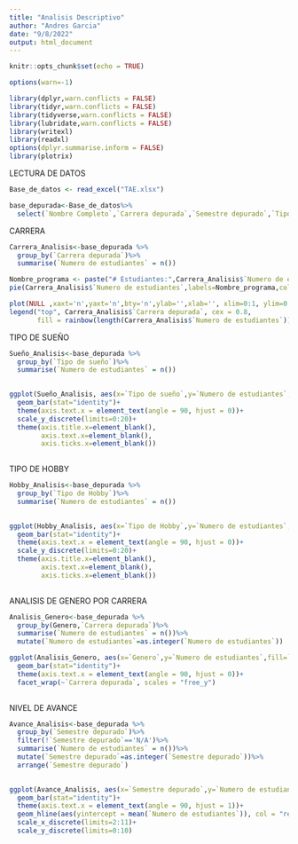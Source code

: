 ---
title: "Analisis Descriptivo"
author: "Andres Garcia"
date: "9/8/2022"
output: html_document
---

```{r setup, include=FALSE}
knitr::opts_chunk$set(echo = TRUE)
```

```{r ignorar advertencias }
options(warn=-1)
```

```{r Importacion de librerias  ,results='hide', message=FALSE, warning=FALSE}
library(dplyr,warn.conflicts = FALSE)
library(tidyr,warn.conflicts = FALSE)
library(tidyverse,warn.conflicts = FALSE)
library(lubridate,warn.conflicts = FALSE)
library(writexl)
library(readxl)
options(dplyr.summarise.inform = FALSE)
library(plotrix)
```


LECTURA DE DATOS

```{r Lectura de la base de datos}
Base_de_datos <- read_excel("TAE.xlsx")

```


```{r seleccion de variables}
base_depurada<-Base_de_datos%>%
  select(`Nombre Completo`,`Carrera depurada`,`Semestre depurado`,`Tipo de Hobby`,`Tipo de sueño`,Genero)
```

CARRERA 

```{r Filtro por carrera}
Carrera_Analisis<-base_depurada %>%
  group_by(`Carrera depurada`)%>%
  summarise(`Numero de estudiantes` = n())
```

```{r}
Nombre_programa <- paste("# Estudiantes:",Carrera_Analisis$`Numero de estudiantes`, "|",round(Carrera_Analisis$`Numero de estudiantes`/sum(Carrera_Analisis$`Numero de estudiantes`)*100),"%")
pie(Carrera_Analisis$`Numero de estudiantes`,labels=Nombre_programa,col = rainbow(length(Carrera_Analisis$`Carrera depurada`)))
```
```{r}
plot(NULL ,xaxt='n',yaxt='n',bty='n',ylab='',xlab='', xlim=0:1, ylim=0:1)
legend("top", Carrera_Analisis$`Carrera depurada`, cex = 0.8,
       fill = rainbow(length(Carrera_Analisis$`Numero de estudiantes`)))
```


TIPO DE SUEÑO 

```{r}
Sueño_Analisis<-base_depurada %>%
  group_by(`Tipo de sueño`)%>%
  summarise(`Numero de estudiantes` = n())
  
```


```{r Sueño Grafico}
ggplot(Sueño_Analisis, aes(x=`Tipo de sueño`,y=`Numero de estudiantes`,fill = `Tipo de sueño`)) +
  geom_bar(stat="identity")+
  theme(axis.text.x = element_text(angle = 90, hjust = 0))+
  scale_y_discrete(limits=0:20)+
  theme(axis.title.x=element_blank(),
        axis.text.x=element_blank(),
        axis.ticks.x=element_blank())
  
```



TIPO DE HOBBY 
```{r}
Hobby_Analisis<-base_depurada %>%
  group_by(`Tipo de Hobby`)%>%
  summarise(`Numero de estudiantes` = n())
  
```




```{r Hobby Grafico}
ggplot(Hobby_Analisis, aes(x=`Tipo de Hobby`,y=`Numero de estudiantes`,fill = `Tipo de Hobby`)) +
  geom_bar(stat="identity")+
  theme(axis.text.x = element_text(angle = 90, hjust = 0))+
  scale_y_discrete(limits=0:20)+
  theme(axis.title.x=element_blank(),
        axis.text.x=element_blank(),
        axis.ticks.x=element_blank())
  
```

ANALISIS DE GENERO POR CARRERA


```{r}
Analisis_Genero<-base_depurada %>%
  group_by(Genero,`Carrera depurada`)%>%
  summarise(`Numero de estudiantes` = n())%>%
  mutate(`Numero de estudiantes`=as.integer(`Numero de estudiantes`))
```

```{r Genero Grafico}
ggplot(Analisis_Genero, aes(x=`Genero`,y=`Numero de estudiantes`,fill=`Genero`)) +
  geom_bar(stat="identity")+
  theme(axis.text.x = element_text(angle = 90, hjust = 0))+
  facet_wrap(~`Carrera depurada`, scales = "free_y")
  
```



NIVEL DE AVANCE
```{r}
Avance_Analisis<-base_depurada %>%
  group_by(`Semestre depurado`)%>%
  filter(!`Semestre depurado`=='N/A')%>%
  summarise(`Numero de estudiantes` = n())%>%
  mutate(`Semestre depurado`=as.integer(`Semestre depurado`))%>%
  arrange(`Semestre depurado`)
  
```

```{r Avance Grafico}
ggplot(Avance_Analisis, aes(x=`Semestre depurado`,y=`Numero de estudiantes`)) +
  geom_bar(stat="identity")+
  theme(axis.text.x = element_text(angle = 90, hjust = 1))+
  geom_hline(aes(yintercept = mean(`Numero de estudiantes`)), col = "red")+
  scale_x_discrete(limits=2:11)+
  scale_y_discrete(limits=0:10)
  
```